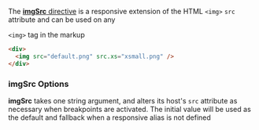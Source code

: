 
<Meta title="主题/布局 Layout/imgSrc" id="imgSrc" />

The [**imgSrc** directive][imgsrc] is a responsive extension of the HTML `<img>` `src` attribute and can be used on any

`<img>` tag in the markup

```html
<div>
  <img src="default.png" src.xs="xsmall.png" />
</div>
```

### imgSrc Options

**imgSrc** takes one string argument, and alters its host's `src` attribute as necessary when breakpoints are activated.
The initial value will be used as the default and fallback when a responsive alias is not defined

[imgsrc]: https://github.com/angular/flex-layout/blob/master/src/lib/extended/img-src/img-src.ts#L38
